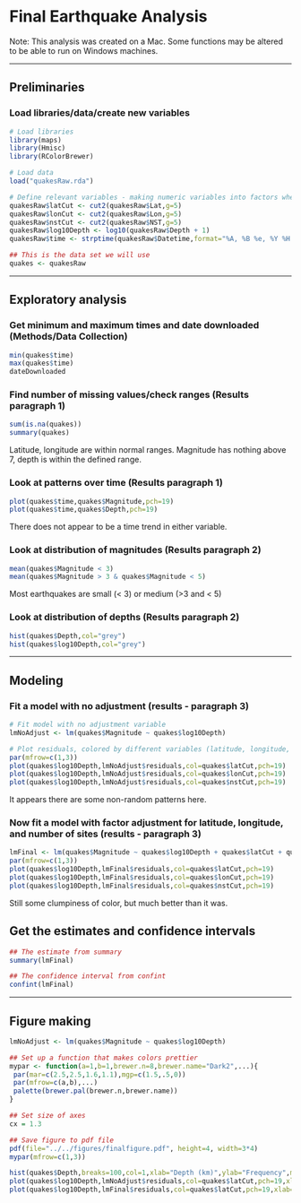 Final Earthquake Analysis
========================

Note: This analysis was created on a Mac. Some functions may be altered to be able to run on Windows machines. 

------

## Preliminaries

### Load libraries/data/create new variables

```r

# Load libraries
library(maps)
library(Hmisc)
library(RColorBrewer)

# Load data
load("quakesRaw.rda")

# Define relevant variables - making numeric variables into factors when they should be.
quakesRaw$latCut <- cut2(quakesRaw$Lat,g=5)
quakesRaw$lonCut <- cut2(quakesRaw$Lon,g=5)
quakesRaw$nstCut <- cut2(quakesRaw$NST,g=5)
quakesRaw$log10Depth <- log10(quakesRaw$Depth + 1)
quakesRaw$time <- strptime(quakesRaw$Datetime,format="%A, %B %e, %Y %H:%M:%S")

## This is the data set we will use
quakes <- quakesRaw
```


------

## Exploratory analysis

### Get minimum and maximum times and date downloaded (Methods/Data Collection)

```r
min(quakes$time)
max(quakes$time)
dateDownloaded
```

### Find number of missing values/check ranges (Results paragraph 1)

```r
sum(is.na(quakes))
summary(quakes)
```
Latitude, longitude are within normal ranges. Magnitude has nothing above 7, depth is within the defined range. 


### Look at patterns over time (Results paragraph 1)
```r
plot(quakes$time,quakes$Magnitude,pch=19)
plot(quakes$time,quakes$Depth,pch=19)
```
There does not appear to be a time trend in either variable. 


### Look at distribution of magnitudes (Results paragraph 2)
```r
mean(quakes$Magnitude < 3)
mean(quakes$Magnitude > 3 & quakes$Magnitude < 5)
```
Most earthquakes are small (< 3) or medium (>3 and < 5)

### Look at distribution of depths (Results paragraph 2)

```r
hist(quakes$Depth,col="grey")
hist(quakes$log10Depth,col="grey")
```

-------

## Modeling 

### Fit a model with no adjustment (results - paragraph 3)

```r
# Fit model with no adjustment variable
lmNoAdjust <- lm(quakes$Magnitude ~ quakes$log10Depth)

# Plot residuals, colored by different variables (latitude, longitude, number of sites observing the quake)
par(mfrow=c(1,3))
plot(quakes$log10Depth,lmNoAdjust$residuals,col=quakes$latCut,pch=19)
plot(quakes$log10Depth,lmNoAdjust$residuals,col=quakes$lonCut,pch=19)
plot(quakes$log10Depth,lmNoAdjust$residuals,col=quakes$nstCut,pch=19)
```
It appears there are some non-random patterns here.


### Now fit a model with factor adjustment for latitude, longitude, and number of sites (results - paragraph 3)

```r
lmFinal <- lm(quakes$Magnitude ~ quakes$log10Depth + quakes$latCut + quakes$lonCut + quakes$NST)
par(mfrow=c(1,3))
plot(quakes$log10Depth,lmFinal$residuals,col=quakes$latCut,pch=19)
plot(quakes$log10Depth,lmFinal$residuals,col=quakes$lonCut,pch=19)
plot(quakes$log10Depth,lmFinal$residuals,col=quakes$nstCut,pch=19)

```
Still some clumpiness of color, but much better than it was. 

## Get the estimates and confidence intervals

```r
## The estimate from summary
summary(lmFinal)

## The confidence interval from confint
confint(lmFinal)
```

-------

## Figure making
```r
lmNoAdjust <- lm(quakes$Magnitude ~ quakes$log10Depth)

## Set up a function that makes colors prettier
mypar <- function(a=1,b=1,brewer.n=8,brewer.name="Dark2",...){
 par(mar=c(2.5,2.5,1.6,1.1),mgp=c(1.5,.5,0))
 par(mfrow=c(a,b),...)
 palette(brewer.pal(brewer.n,brewer.name))
}

## Set size of axes
cx = 1.3

## Save figure to pdf file
pdf(file="../../figures/finalfigure.pdf", height=4, width=3*4)
mypar(mfrow=c(1,3))

hist(quakes$Depth,breaks=100,col=1,xlab="Depth (km)",ylab="Frequency",main="",cex.axis=cx,cex.lab=cx)
plot(quakes$log10Depth,lmNoAdjust$residuals,col=quakes$latCut,pch=19,xlab="Log Base 10 Depth (km)", ylab="No Adjustment Residuals",cex.axis=cx,cex.lab=cx)
plot(quakes$log10Depth,lmFinal$residuals,col=quakes$latCut,pch=19,xlab="Log Base 10 Depth (km)", ylab="Full Model Residuals",cex.axis=cx,cex.lab=cx)
```
